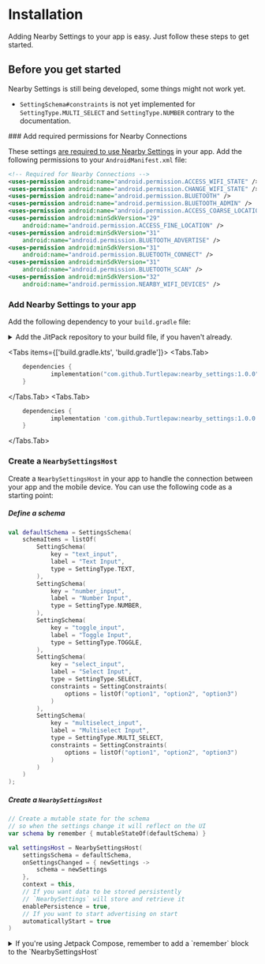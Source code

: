 
# Installation

Adding Nearby Settings to your app is easy. Just follow these steps to get started.

## Before you get started

Nearby Settings is still being developed, some things might not work yet.

- `SettingSchema#constraints` is not yet implemented for `SettingType.MULTI_SELECT` and `SettingType.NUMBER` contrary to the documentation.

<Steps>
### Add required permissions for Nearby Connections

These settings [are required to use Nearby Settings](https://developers.google.com/nearby/connections/android/get-started#request_permissions) in your app. Add the following permissions to your `AndroidManifest.xml` file:

```xml
<!-- Required for Nearby Connections -->
<uses-permission android:name="android.permission.ACCESS_WIFI_STATE" />
<uses-permission android:name="android.permission.CHANGE_WIFI_STATE" />
<uses-permission android:name="android.permission.BLUETOOTH" />
<uses-permission android:name="android.permission.BLUETOOTH_ADMIN" />
<uses-permission android:name="android.permission.ACCESS_COARSE_LOCATION" />
<uses-permission android:minSdkVersion="29"
    android:name="android.permission.ACCESS_FINE_LOCATION" />
<uses-permission android:minSdkVersion="31"
    android:name="android.permission.BLUETOOTH_ADVERTISE" />
<uses-permission android:minSdkVersion="31"
    android:name="android.permission.BLUETOOTH_CONNECT" />
<uses-permission android:minSdkVersion="31"
    android:name="android.permission.BLUETOOTH_SCAN" />
<uses-permission android:minSdkVersion="32"
    android:name="android.permission.NEARBY_WIFI_DEVICES" />
```

### Add Nearby Settings to your app

Add the following dependency to your `build.gradle` file:

<details>
<summary>Add the JitPack repository to your build file, if you haven't already.</summary>

<Tabs items={['build.gradle.kts', 'build.gradle']}>
  <Tabs.Tab>
  
  ```kotlin {5}
	dependencyResolutionManagement {
		repositoriesMode.set(RepositoriesMode.FAIL_ON_PROJECT_REPOS)
		repositories {
			mavenCentral()
            maven { url = java.net.URI("https://jitpack.io") }
		}
	}
```
</Tabs.Tab>
  <Tabs.Tab>
  
  ```gradle {5}
	dependencyResolutionManagement {
		repositoriesMode.set(RepositoriesMode.FAIL_ON_PROJECT_REPOS)
		repositories {
			mavenCentral()
			maven { url 'https://jitpack.io' }
		}
	}
```
</Tabs.Tab>
</Tabs>

</details>

<Tabs items={['build.gradle.kts', 'build.gradle']}>
  <Tabs.Tab>
  
```kotlin {2}
	dependencies {
	        implementation("com.github.Turtlepaw:nearby_settings:1.0.0")
	}
```
</Tabs.Tab>
  <Tabs.Tab>
  
```gradle {2}
	dependencies {
	        implementation 'com.github.Turtlepaw:nearby_settings:1.0.0'
	}
``` 
</Tabs.Tab>
</Tabs>

### Create a `NearbySettingsHost`

Create a `NearbySettingsHost` in your app to handle the connection between your app and the mobile device. You can use the following code as a starting point:

##### Define a schema

```kotlin
val defaultSchema = SettingsSchema(
    schemaItems = listOf(
        SettingSchema(
            key = "text_input",
            label = "Text Input",
            type = SettingType.TEXT,
        ),
        SettingSchema(
            key = "number_input",
            label = "Number Input",
            type = SettingType.NUMBER,
        ),
        SettingSchema(
            key = "toggle_input",
            label = "Toggle Input",
            type = SettingType.TOGGLE,
        ),
        SettingSchema(
            key = "select_input",
            label = "Select Input",
            type = SettingType.SELECT,
            constraints = SettingConstraints(
                options = listOf("option1", "option2", "option3")
            )
        ),
        SettingSchema(
            key = "multiselect_input",
            label = "Multiselect Input",
            type = SettingType.MULTI_SELECT,
            constraints = SettingConstraints(
                options = listOf("option1", "option2", "option3")
            )
        )
    )
);
```

##### Create a `NearbySettingsHost`

```kotlin
// Create a mutable state for the schema
// so when the settings change it will reflect on the UI
var schema by remember { mutableStateOf(defaultSchema) }

val settingsHost = NearbySettingsHost(
    settingsSchema = defaultSchema,
    onSettingsChanged = { newSettings ->
        schema = newSettings
    },
    context = this,
    // If you want data to be stored persistently
    // `NearbySettings` will store and retrieve it
    enablePersistence = true,
    // If you want to start advertising on start
    automaticallyStart = true
)
```

<details>
<summary>If you're using Jetpack Compose, remember to add a `remember` block to the `NearbySettingsHost`</summary>

```kotlin
val settingsHost = remember {
    NearbySettingsHost(
        // ...
    )
}
```

</details>

</Steps>
